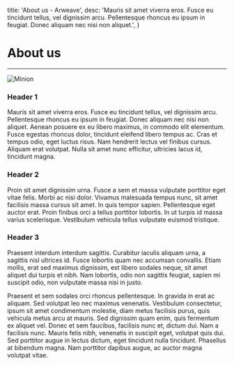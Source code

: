 
  title: 'About us - Arweave',
  desc: 'Mauris sit amet viverra eros. Fusce eu tincidunt tellus, vel dignissim arcu. Pellentesque rhoncus eu ipsum in feugiat. Donec aliquam nec nisi non aliquet.',
}

# About us

***

![Minion](https://via.placeholder.com/900x250.png)

### Header 1

Mauris sit amet viverra eros. Fusce eu tincidunt tellus, vel dignissim arcu. Pellentesque rhoncus eu ipsum in feugiat. Donec aliquam nec nisi non aliquet. Aenean posuere ex eu libero maximus, in commodo elit elementum. Fusce egestas rhoncus dolor, tincidunt eleifend libero tempus ac. Cras et tempus odio, eget luctus risus. Nam hendrerit lectus vel finibus cursus. Aliquam erat volutpat. Nulla sit amet nunc efficitur, ultricies lacus id, tincidunt magna.

### Header 2

Proin sit amet dignissim urna. Fusce a sem et massa vulputate porttitor eget vitae felis. Morbi ac nisi dolor. Vivamus malesuada tempus nunc, sit amet facilisis massa cursus sit amet. In quis tempor sapien. Pellentesque eget auctor erat. Proin finibus orci a tellus porttitor lobortis. In ut turpis id massa varius scelerisque. Vestibulum vehicula tellus vulputate euismod tristique.

### Header 3

Praesent interdum interdum sagittis. Curabitur iaculis aliquam urna, a sagittis nisl ultrices id. Fusce lobortis quam nec accumsan convallis. Etiam mollis, erat sed maximus dignissim, est libero sodales neque, sit amet aliquet dui turpis et nibh. Nam lobortis, odio non sagittis feugiat, sapien mi suscipit odio, non vulputate massa nisi in justo. 

Praesent et sem sodales orci rhoncus pellentesque. In gravida in erat ac aliquam. Sed volutpat leo nec maximus venenatis. Vestibulum consectetur, ipsum sit amet condimentum molestie, diam metus facilisis purus, quis vehicula metus arcu at mauris. Sed dignissim quam enim, quis fermentum ex aliquet vel. Donec et sem faucibus, facilisis nunc et, dictum dui. Nam a facilisis nunc. Mauris felis nibh, venenatis in suscipit eget, volutpat quis dui. Sed porttitor augue in lectus dictum, eget tincidunt nulla tincidunt. Phasellus at bibendum magna. Nam porttitor dapibus augue, ac auctor magna volutpat vitae.